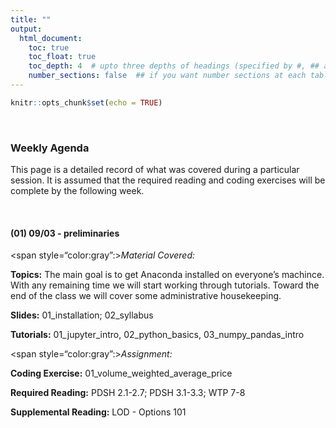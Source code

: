 ```yaml
---
title: ""
output:
  html_document:
    toc: true
    toc_float: true
    toc_depth: 4  # upto three depths of headings (specified by #, ## and ###)
    number_sections: false  ## if you want number sections at each table header
---
```


```r
knitr::opts_chunk$set(echo = TRUE)
```

&nbsp;

### **Weekly Agenda**

This page is a detailed record of what was covered during a particular session.  It is assumed that the required reading and coding exercises will be complete by the following week. 

&nbsp;


#### (01) 09/03 - preliminaries

<span style="color:gray":>*Material Covered:*</span> 

**Topics:** The main goal is to get Anaconda installed on everyone's machince.  With any remaining time we will start working through tutorials.  Toward the end of the class we will cover some administrative housekeeping.

**Slides:** 01_installation; 02_syllabus

**Tutorials:** 01_jupyter_intro, 02_python_basics, 03_numpy_pandas_intro

<span style="color:gray":>*Assignment:*</span> 

**Coding Exercise:** 01_volume_weighted_average_price

**Required Reading:** PDSH 2.1-2.7; PDSH 3.1-3.3; WTP 7-8

**Supplemental Reading:** LOD - Options 101


<!-- &nbsp; -->

<!-- #### (02) 01/29 - **cancelled due to weather** -->


<!-- &nbsp; -->

<!-- #### (03) 02/05 - intro to `pandas` and `numpy` -->


<!-- <span style="color:gray":>*Material Covered:*</span>  -->

<!-- **Topics:** how to use the texts for the course, numpy arrays, pandas dataframes, indexing, slicing, masking -->

<!-- **Slides:** 03_guide_to_programming_book -->

<!-- **Tutorials:** 03_numpy_pandas_intro, 04_dataframe_indexing_slicing, 05_dataframe_masking -->

<!-- <span style="color:gray":>*Assignment:*</span>  -->

<!-- **Coding Exercise:** 02_option_price_intro -->

<!-- **Required Reading:** PDSH 3.8; WTP 9 -->

<!-- **Supplemental Reading:** None -->

<!-- &nbsp; -->


<!-- #### (04) 02/12 - functions, iteration, aggregation -->


<!-- <span style="color:gray":>*Material Covered:*</span>  -->

<!-- **Topics:** if-else, iteration, calculating returns, writing functions, calculating option payoffs, aggregation and grouping -->

<!-- **Slides:** NA -->

<!-- **Tutorials:** 06_calculating_returns, 07_functions, 08_calculating_option_payoff, 09_aggregation_grouping_part_1 -->

<!-- <span style="color:gray":>*Assignment:*</span>  -->

<!-- **Coding Exercise:** 03_stock_pnl -->

<!-- **Required Reading:** WTP 8, 11; PDSH 3.7-3.8, 3.12 -->

<!-- **Supplemental Reading:** LOD 5.4 (in-progress); Python for Data Analysis (McKinney) - Chapter 9 (pp 251-274); Hull - Chapter 15 (pp 325-329) -->

<!-- &nbsp; -->


<!-- #### (05) 02/19 - `merge()`, `groupby()`, `agg()` -->


<!-- <span style="color:gray":>*Material Covered:*</span>  -->

<!-- **Topics:** joining using the `.merge()` function, aggregation and grouping, working through a more complex analysis -->

<!-- **Slides:** NA -->

<!-- **Tutorials:** 10_joining_dataframes, 11_aggregation_grouping_part_2, 12_occ_volume_analysis -->

<!-- <span style="color:gray":>*Assignment:*</span>  -->

<!-- **Coding Exercise:** 04_occ_volume, 05_iwm_vs_tna (start this, it's a bit tougher) -->

<!-- **Required Reading:** P4F 5.1 (two dimensional plotting - pp 109-128); PDSH 4.1-4.2 -->

<!-- **Supplemental Reading:** P4F 6.1 (pandas basics - pp 137-151) -->


<!-- &nbsp; -->


<!-- #### (06) 02/26 - finance bootcamp -->


<!-- <span style="color:gray":>*Material Covered:*</span>  -->

<!-- **Topics:** We cover, at a very high-level, the finance material that you will need to know for the remainder of the course.  This will be a very cursory treatment, and my intention is for you to be able to complete the project, even if you don't fully grasp all the finance.  We'll also discuss the project. -->

<!-- **Slides:** 04_finance_bootcamp -->

<!-- **Tutorials:** NA -->

<!-- <span style="color:gray":>*Assignment:*</span>  -->

<!-- **Coding Exercise:** 05_iwm_vs_tna, choose groups and e-mail me your group members -->

<!-- **Required Reading:** NA -->

<!-- **Supplemental Reading:** LOD 2.1-2.3, 3.2-3.3, 5.1-5.5  -->

<!-- &nbsp; -->

<!-- #### (07) 03/05 - group projects assigned and visualziation -->


<!-- <span style="color:gray":>*Material Covered:*</span>  -->

<!-- **Topics:** We'll discuss the group projects and start talking about data visualization. -->

<!-- **Slides:** NA -->

<!-- **Tutorials:** 13_line_graphs_with_pandas -->

<!-- <span style="color:gray":>*Assignment:*</span>  -->

<!-- **Coding Exercise:** 06_option_pnl -->

<!-- **Required Reading:** PDSH 1.3, P4F 6.2 (financial data - pp 151-157) -->

<!-- **Supplemental Reading:** P4DA 8.1-8.2 (pp 219 - 241) -->

<!-- &nbsp; -->


<!-- #### (08) 03/12 - more visualization -->


<!-- <span style="color:gray":>*Material Covered:*</span>  -->

<!-- **Topics:** Jupyter tips and tricks (keyboard shortcuts, restart and run all, restart and clear output, move selected cells up/down) -->

<!-- **Slides:** NA -->

<!-- **Tutorials:** 14_bar_charts_with_pandas, 15_scatter_plots_with_pandas, 16_visualization_with_seaborn -->

<!-- <span style="color:gray":>*Assignment:*</span>  -->

<!-- **Coding Exercise:** 07_spy_calls -->

<!-- **Required Reading:** PDSH 4.14  -->

<!-- **Supplemental Reading:** P4F 121-127 (other plot types); [Official Seaborn Tutorials](https://seaborn.pydata.org/tutorial.html) -->

<!-- &nbsp; -->


<!-- #### (09) 03/19 - spring break, no class -->

<!-- &nbsp; -->

<!-- #### (10) 03/26 - additional data analysis topics -->


<!-- <span style="color:gray":>*Material Covered:*</span>  -->

<!-- **Topics:** discuss the analysis project, simulation, set up VS Code -->

<!-- **Slides:** NA -->

<!-- **Tutorials:** 17_simulation -->

<!-- <span style="color:gray":>*Assignment:*</span>  -->

<!-- **Coding Exercise:** NA -->

<!-- **Required Reading:** NA  -->

<!-- **Supplemental Reading:** P4F pp 59-68 (Monte Carlo Simulation); P4F pp 266-287 (Random Generation) -->


<!-- &nbsp; -->

<!-- #### (11) 04/02 - python, ipython, and jupyter -->


<!-- <span style="color:gray":>*Material Covered:*</span>  -->

<!-- **Topics:** discuss the history of IPython and the Jupyter Project -->

<!-- **Slides:** 05_python_ipython_jupyter -->

<!-- **Tutorials:** 18_simulation; package/01_hello_world; package/02_backtest_py_dev; package/03_toy_wrangler -->

<!-- <span style="color:gray":>*Assignment:*</span>  -->

<!-- **Coding Exercise:** NA -->

<!-- **Required Reading:** PDSH Chapter 1  -->

<!-- **Supplemental Reading:** [Real Python Packages Tutorial](https://realpython.com/python-modules-packages/); [IPython or Jupyter?](https://www.datacamp.com/community/blog/ipython-jupyter) -->




<!-- &nbsp; -->

<!-- #### (11) 04/09 - regression and `sklearn` -->


<!-- <span style="color:gray":>*Material Covered:*</span>  -->

<!-- **Topics:** regression as an introduction to machine learning with `sklearn` -->

<!-- **Slides:** NA -->

<!-- **Tutorials:** 19_regression -->

<!-- <span style="color:gray":>*Assignment:*</span>  -->

<!-- **Coding Exercise:** 08_regression_on_EWZ -->

<!-- **Required Reading:** PDSH 5.1-5.4, 5.6  -->

<!-- **Supplemental Reading:** NA -->


<!-- &nbsp; -->

<!-- #### (12) 04/16 - k nearest neighbors -->


<!-- <span style="color:gray":>*Material Covered:*</span>  -->

<!-- **Topics:** classification with k-nearest-neighbors -->

<!-- **Slides:** NA -->

<!-- **Tutorials:** 20_k_nearest_neighbors -->

<!-- <span style="color:gray":>*Assignment:*</span>  -->

<!-- **Coding Exercise:** 09_knn_on_vix -->

<!-- **Required Reading:** PDSH 5.4  -->

<!-- **Supplemental Reading:** NA -->


<!-- &nbsp; -->

<!-- #### (13) 04/23 - principal components analysis -->


<!-- <span style="color:gray":>*Material Covered:*</span>  -->

<!-- **Topics:** wrap-up knn and then discuss PCA -->

<!-- **Slides:** NA -->

<!-- **Tutorials:** 21_pca -->

<!-- <span style="color:gray":>*Assignment:*</span>  -->

<!-- **Coding Exercise:** 10_sector_pca -->

<!-- **Required Reading:** PDSH 5.9  -->

<!-- **Supplemental Reading:** NA -->


<!-- &nbsp; -->

<!-- #### (14) 04/30 - TBD -->


<!-- <span style="color:gray":>*Material Covered:*</span>  -->

<!-- **Topics:** Review and discussion of all topics covered over the semester.  -->

<!-- **Slides:** 06_class_wrap_up -->

<!-- **Tutorials:** NA -->

<!-- <span style="color:gray":>*Assignment:*</span>  -->

<!-- **Coding Exercise:** NA -->

<!-- **Required Reading:** NA -->

<!-- **Supplemental Reading:** NA -->


